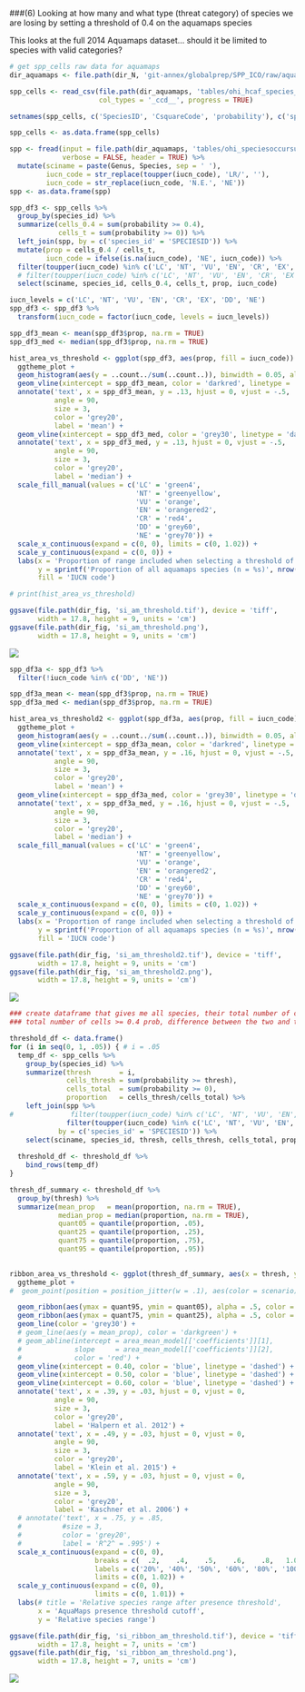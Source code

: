 ###(6) Looking at how many and what type (threat category) of species we are losing by setting a threshold of 0.4 on the aquamaps species

This looks at the full 2014 Aquamaps dataset... should it be limited to species with valid categories?

```r

# get spp_cells raw data for aquamaps
dir_aquamaps <- file.path(dir_N, 'git-annex/globalprep/SPP_ICO/raw/aquamaps_2014')

spp_cells <- read_csv(file.path(dir_aquamaps, 'tables/ohi_hcaf_species_native.csv'), 
                      col_types = '_ccd__', progress = TRUE)

setnames(spp_cells, c('SpeciesID', 'CsquareCode', 'probability'), c('species_id', 'csquare_code', 'probability'))

spp_cells <- as.data.frame(spp_cells)

spp <- fread(input = file.path(dir_aquamaps, 'tables/ohi_speciesoccursum.csv'), 
             verbose = FALSE, header = TRUE) %>%
  mutate(sciname = paste(Genus, Species, sep = ' '),
         iucn_code = str_replace(toupper(iucn_code), 'LR/', ''),
         iucn_code = str_replace(iucn_code, 'N.E.', 'NE'))
spp <- as.data.frame(spp)

```

```r

spp_df3 <- spp_cells %>%
  group_by(species_id) %>%
  summarize(cells_0.4 = sum(probability >= 0.4),
            cells_t = sum(probability >= 0)) %>%
  left_join(spp, by = c('species_id' = 'SPECIESID')) %>%
  mutate(prop = cells_0.4 / cells_t,
         iucn_code = ifelse(is.na(iucn_code), 'NE', iucn_code)) %>%
  filter(toupper(iucn_code) %in% c('LC', 'NT', 'VU', 'EN', 'CR', 'EX', 'DD', 'NE')) %>%
  # filter(toupper(iucn_code) %in% c('LC', 'NT', 'VU', 'EN', 'CR', 'EX')) %>%
  select(sciname, species_id, cells_0.4, cells_t, prop, iucn_code)

iucn_levels = c('LC', 'NT', 'VU', 'EN', 'CR', 'EX', 'DD', 'NE')
spp_df3 <- spp_df3 %>% 
  transform(iucn_code = factor(iucn_code, levels = iucn_levels))

spp_df3_mean <- mean(spp_df3$prop, na.rm = TRUE)
spp_df3_med <- median(spp_df3$prop, na.rm = TRUE)

hist_area_vs_threshold <- ggplot(spp_df3, aes(prop, fill = iucn_code)) + 
  ggtheme_plot + 
  geom_histogram(aes(y = ..count../sum(..count..)), binwidth = 0.05, alpha = .7) + 
  geom_vline(xintercept = spp_df3_mean, color = 'darkred', linetype = 'dashed') + 
  annotate('text', x = spp_df3_mean, y = .13, hjust = 0, vjust = -.5,
           angle = 90, 
           size = 3, 
           color = 'grey20',
           label = 'mean') + 
  geom_vline(xintercept = spp_df3_med, color = 'grey30', linetype = 'dashed') + 
  annotate('text', x = spp_df3_med, y = .13, hjust = 0, vjust = -.5,
           angle = 90, 
           size = 3, 
           color = 'grey20',
           label = 'median') + 
  scale_fill_manual(values = c('LC' = 'green4', 
                               'NT' = 'greenyellow', 
                               'VU' = 'orange', 
                               'EN' = 'orangered2', 
                               'CR' = 'red4',
                               'DD' = 'grey60',
                               'NE' = 'grey70')) +
  scale_x_continuous(expand = c(0, 0), limits = c(0, 1.02)) +
  scale_y_continuous(expand = c(0, 0)) +
  labs(x = 'Proportion of range included when selecting a threshold of 40%', 
       y = sprintf('Proportion of all aquamaps species (n = %s)', nrow(spp_df3)),
       fill = 'IUCN code')

# print(hist_area_vs_threshold)

ggsave(file.path(dir_fig, 'si_am_threshold.tif'), device = 'tiff', 
       width = 17.8, height = 9, units = 'cm')
ggsave(file.path(dir_fig, 'si_am_threshold.png'), 
       width = 17.8, height = 9, units = 'cm')

```

![](../figures/si_am_threshold.png)

```r

spp_df3a <- spp_df3 %>% 
  filter(!iucn_code %in% c('DD', 'NE'))

spp_df3a_mean <- mean(spp_df3$prop, na.rm = TRUE)
spp_df3a_med <- median(spp_df3$prop, na.rm = TRUE)

hist_area_vs_threshold2 <- ggplot(spp_df3a, aes(prop, fill = iucn_code)) + 
  ggtheme_plot + 
  geom_histogram(aes(y = ..count../sum(..count..)), binwidth = 0.05, alpha = .7) + 
  geom_vline(xintercept = spp_df3a_mean, color = 'darkred', linetype = 'dashed') + 
  annotate('text', x = spp_df3a_mean, y = .16, hjust = 0, vjust = -.5,
           angle = 90, 
           size = 3, 
           color = 'grey20',
           label = 'mean') + 
  geom_vline(xintercept = spp_df3a_med, color = 'grey30', linetype = 'dashed') + 
  annotate('text', x = spp_df3a_med, y = .16, hjust = 0, vjust = -.5,
           angle = 90, 
           size = 3, 
           color = 'grey20',
           label = 'median') + 
  scale_fill_manual(values = c('LC' = 'green4', 
                               'NT' = 'greenyellow', 
                               'VU' = 'orange', 
                               'EN' = 'orangered2', 
                               'CR' = 'red4',
                               'DD' = 'grey60',
                               'NE' = 'grey70')) +
  scale_x_continuous(expand = c(0, 0), limits = c(0, 1.02)) +
  scale_y_continuous(expand = c(0, 0)) +
  labs(x = 'Proportion of range included when selecting a threshold of 40%', 
       y = sprintf('Proportion of all aquamaps species (n = %s)', nrow(spp_df3a)),
       fill = 'IUCN code')

ggsave(file.path(dir_fig, 'si_am_threshold2.tif'), device = 'tiff', 
       width = 17.8, height = 9, units = 'cm')
ggsave(file.path(dir_fig, 'si_am_threshold2.png'), 
       width = 17.8, height = 9, units = 'cm')

```

![](../figures/si_am_threshold2.png)


```r
### create dataframe that gives me all species, their total number of cells, 
### total number of cells >= 0.4 prob, difference between the two and threat

threshold_df <- data.frame()
for (i in seq(0, 1, .05)) { # i = .05
  temp_df <- spp_cells %>%
    group_by(species_id) %>%
    summarize(thresh       = i,
              cells_thresh = sum(probability >= thresh),
              cells_total  = sum(probability >= 0),
              proportion   = cells_thresh/cells_total) %>%
    left_join(spp %>%
#              filter(toupper(iucn_code) %in% c('LC', 'NT', 'VU', 'EN', 'CR', 'EX', 'DD', 'NE')), 
              filter(toupper(iucn_code) %in% c('LC', 'NT', 'VU', 'EN', 'CR', 'EX')), 
            by = c('species_id' = 'SPECIESID')) %>%
    select(sciname, species_id, thresh, cells_thresh, cells_total, proportion, iucn_code)
  
  threshold_df <- threshold_df %>%
    bind_rows(temp_df)
}

thresh_df_summary <- threshold_df %>%
  group_by(thresh) %>%
  summarize(mean_prop   = mean(proportion, na.rm = TRUE),
            median_prop = median(proportion, na.rm = TRUE),
            quant05 = quantile(proportion, .05),
            quant25 = quantile(proportion, .25),
            quant75 = quantile(proportion, .75),
            quant95 = quantile(proportion, .95))
            
```


```r

ribbon_area_vs_threshold <- ggplot(thresh_df_summary, aes(x = thresh, y = median_prop)) + 
  ggtheme_plot + 
#  geom_point(position = position_jitter(w = .1), aes(color = scenario), alpha = .5) +

  geom_ribbon(aes(ymax = quant95, ymin = quant05), alpha = .5, color = NA, fill = '#b8e186') +
  geom_ribbon(aes(ymax = quant75, ymin = quant25), alpha = .5, color = NA, fill = '#4dac26') +
  geom_line(color = 'grey30') + 
  # geom_line(aes(y = mean_prop), color = 'darkgreen') + 
  # geom_abline(intercept = area_mean_model[['coefficients']][1],
  #             slope     = area_mean_model[['coefficients']][2],
  #             color = 'red') + 
  geom_vline(xintercept = 0.40, color = 'blue', linetype = 'dashed') +
  geom_vline(xintercept = 0.50, color = 'blue', linetype = 'dashed') +
  geom_vline(xintercept = 0.60, color = 'blue', linetype = 'dashed') +
  annotate('text', x = .39, y = .03, hjust = 0, vjust = 0,
           angle = 90, 
           size = 3, 
           color = 'grey20',
           label = 'Halpern et al. 2012') + 
  annotate('text', x = .49, y = .03, hjust = 0, vjust = 0,
           angle = 90, 
           size = 3, 
           color = 'grey20',
           label = 'Klein et al. 2015') + 
  annotate('text', x = .59, y = .03, hjust = 0, vjust = 0,
           angle = 90, 
           size = 3, 
           color = 'grey20',
           label = 'Kaschner et al. 2006') + 
  # annotate('text', x = .75, y = .85,
  #          #size = 3, 
  #          color = 'grey20',
  #          label = 'R^2^ = .995') + 
  scale_x_continuous(expand = c(0, 0), 
                     breaks = c(  .2,    .4,    .5,    .6,    .8,   1.0),
                     labels = c('20%', '40%', '50%', '60%', '80%', '100%'),
                     limits = c(0, 1.02)) +
  scale_y_continuous(expand = c(0, 0),
                     limits = c(0, 1.01)) +
  labs(# title = 'Relative species range after presence threshold',
       x = 'AquaMaps presence threshold cutoff', 
       y = 'Relative species range')

ggsave(file.path(dir_fig, 'si_ribbon_am_threshold.tif'), device = 'tiff', 
       width = 17.8, height = 7, units = 'cm')
ggsave(file.path(dir_fig, 'si_ribbon_am_threshold.png'), 
       width = 17.8, height = 7, units = 'cm')

```

![](../figures/si_ribbon_am_threshold.png)

